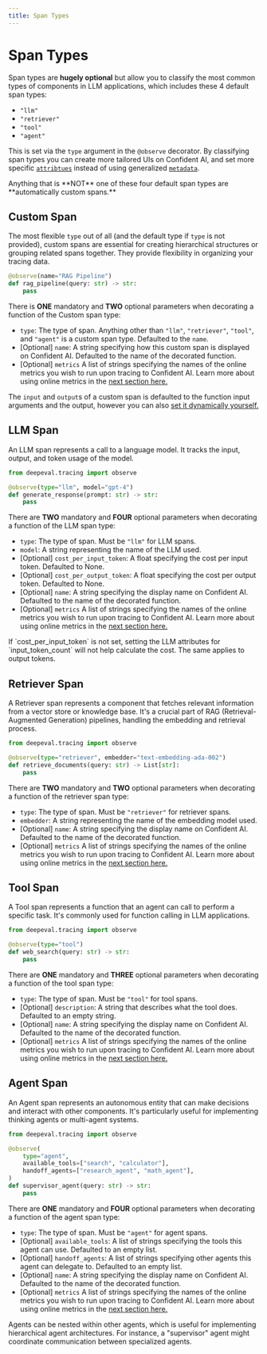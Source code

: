 ```yaml
---
title: Span Types
---
```



# Span Types

Span types are **hugely optional** but allow you to classify the most common types of components in LLM applications, which includes these 4 default span types:

- `"llm"`
- `"retriever"`
- `"tool"`
- `"agent"`

This is set via the `type` argument in the `@observe` decorator. By classifying span types you can create more tailored UIs on Confident AI, and set more specific [`attribtues`](/llm-observability/functionalities/attributes) instead of using generalized [`metadata`](/llm-observability/functionalities/metadata).

<Callout type="info">
Anything that is **NOT** one of these four default span types are **automatically custom spans.**
</Callout>


## Custom Span

The most flexible `type` out of all (and the default type if `type` is not provided), custom spans are essential for creating hierarchical structures or grouping related spans together. They provide flexibility in organizing your tracing data.

```python
@observe(name="RAG Pipeline")
def rag_pipeline(query: str) -> str:
    pass
```

There is **ONE** mandatory and **TWO** optional parameters when decorating a function of the Custom span type:

- `type`: The type of span. Anything other than `"llm"`, `"retriever"`, `"tool"`, and `"agent"` is a custom span type. Defaulted to the `name`.
- [Optional] `name`: A string specifying how this custom span is displayed on Confident AI. Defaulted to the name of the decorated function.
- [Optional] `metrics` A list of strings specifying the names of the online metrics you wish to run upon tracing to Confident AI. Learn more about using online metrics in the [next section here.](/llm-observability/online-metrics)

The `input` and `output`s of a custom span is defaulted to the function input arguments and the output, however you can also [set it dynamically yourself.](/llm-tracing/tracing-features/input-output#set-span-io-at-runtime)

## LLM Span

An LLM span represents a call to a language model. It tracks the input, output, and token usage of the model.

```python showLineNumbers copy
from deepeval.tracing import observe

@observe(type="llm", model="gpt-4")
def generate_response(prompt: str) -> str:
    pass
```

There are **TWO** mandatory and **FOUR** optional parameters when decorating a function of the LLM span type:

- `type`: The type of span. Must be `"llm"` for LLM spans.
- `model`: A string representing the name of the LLM used.
- [Optional] `cost_per_input_token`: A float specifying the cost per input token. Defaulted to None.
- [Optional] `cost_per_output_token`: A float specifying the cost per output token. Defaulted to None.
- [Optional] `name`: A string specifying the display name on Confident AI. Defaulted to the name of the decorated function.
- [Optional] `metrics` A list of strings specifying the names of the online metrics you wish to run upon tracing to Confident AI. Learn more about using online metrics in the [next section here.](/llm-observability/online-metrics)

<Callout type="info">
  If `cost_per_input_token` is not set, setting the LLM attributes for
  `input_token_count` will not help calculate the cost. The same applies to
  output tokens.
</Callout>

## Retriever Span

A Retriever span represents a component that fetches relevant information from a vector store or knowledge base. It's a crucial part of RAG (Retrieval-Augmented Generation) pipelines, handling the embedding and retrieval process.

```python showLineNumbers copy
from deepeval.tracing import observe

@observe(type="retriever", embedder="text-embedding-ada-002")
def retrieve_documents(query: str) -> List[str]:
    pass
```

There are **TWO** mandatory and **TWO** optional parameters when decorating a function of the retriever span type:

- `type`: The type of span. Must be `"retriever"` for retriever spans.
- `embedder`: A string representing the name of the embedding model used.
- [Optional] `name`: A string specifying the display name on Confident AI. Defaulted to the name of the decorated function.
- [Optional] `metrics` A list of strings specifying the names of the online metrics you wish to run upon tracing to Confident AI. Learn more about using online metrics in the [next section here.](/llm-observability/online-metrics)

## Tool Span

A Tool span represents a function that an agent can call to perform a specific task. It's commonly used for function calling in LLM applications.

```python showLineNumbers copy
from deepeval.tracing import observe

@observe(type="tool")
def web_search(query: str) -> str:
    pass
```

There are **ONE** mandatory and **THREE** optional parameters when decorating a function of the tool span type:

- `type`: The type of span. Must be `"tool"` for tool spans.
- [Optional] `description`: A string that describes what the tool does. Defaulted to an empty string.
- [Optional] `name`: A string specifying the display name on Confident AI. Defaulted to the name of the decorated function.
- [Optional] `metrics` A list of strings specifying the names of the online metrics you wish to run upon tracing to Confident AI. Learn more about using online metrics in the [next section here.](/llm-observability/online-metrics)

## Agent Span

An Agent span represents an autonomous entity that can make decisions and interact with other components. It's particularly useful for implementing thinking agents or multi-agent systems.

```python showLineNumbers copy
from deepeval.tracing import observe

@observe(
    type="agent",
    available_tools=["search", "calculator"],
    handoff_agents=["research_agent", "math_agent"],
)
def supervisor_agent(query: str) -> str:
    pass
```

There are **ONE** mandatory and **FOUR** optional parameters when decorating a function of the agent span type:

- `type`: The type of span. Must be `"agent"` for agent spans.
- [Optional] `available_tools`: A list of strings specifying the tools this agent can use. Defaulted to an empty list.
- [Optional] `handoff_agents`: A list of strings specifying other agents this agent can delegate to. Defaulted to an empty list.
- [Optional] `name`: A string specifying the display name on Confident AI. Defaulted to the name of the decorated function.
- [Optional] `metrics` A list of strings specifying the names of the online metrics you wish to run upon tracing to Confident AI. Learn more about using online metrics in the [next section here.](/llm-observability/online-metrics)

Agents can be nested within other agents, which is useful for implementing hierarchical agent architectures. For instance, a "supervisor" agent might coordinate communication between specialized agents.
